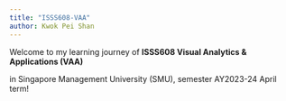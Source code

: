```yaml
---
title: "ISSS608-VAA"
author: Kwok Pei Shan
---
```


Welcome to my learning journey of **ISSS608 Visual Analytics & Applications (VAA)**

in Singapore Management University (SMU), semester AY2023-24 April term!
